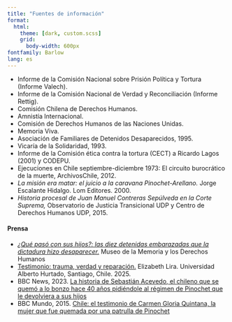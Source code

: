 ```yaml
---
title: "Fuentes de información"
format: 
  html:
    theme: [dark, custom.scss]
    grid:
      body-width: 600px
fontfamily: Barlow
lang: es
---
```


- Informe de la Comisión Nacional sobre Prisión Política y Tortura (Informe Valech).
- Informe de la Comisión Nacional de Verdad y Reconciliación (Informe Rettig).
- Comisión Chilena de Derechos Humanos.
- Amnistía Internacional.
- Comisión de Derechos Humanos de las Naciones Unidas.
- Memoria Viva.
- Asociación de Familiares de Detenidos Desaparecidos, 1995.
- Vicaría de la Solidaridad, 1993.
- Informe de la Comisión ética contra la tortura (CECT) a Ricardo Lagos (2001) y CODEPU.
- Ejecuciones en Chile septiembre-diciembre 1973: El circuito burocrático de la muerte, ArchivosChile, 2012.
- _La misión era matar: el juicio a la caravana Pinochet-Arellano._ Jorge Escalante Hidalgo. Lom Editores. 2000.
- _Historia procesal de Juan Manuel Contreras Sepúlveda en la Corte Suprema,_ Observatorio de Justicia Transicional UDP y Centro de Derechos Humanos UDP, 2015.

#### Prensa
- [_¿Qué pasó con sus hijos?: las diez detenidas embarazadas que la dictadura hizo desaparecer._](https://mmdh.cl/noticias/actualidad-en-dd-hh/post-noticia-150) Museo de la Memoria y los Derechos Humanos
- [Testimonio: trauma, verdad y reparación.](https://www.scielo.org.mx/scielo.php?script=sci_arttext&pid=S1607-050X2020000100018#aff1) Elizabeth Lira. Universidad Alberto Hurtado, Santiago, Chile. 2025.
- BBC News, 2023. [La historia de Sebastián Acevedo, el chileno que se quemó a lo bonzo hace 40 años pidiéndole al régimen de Pinochet que le devolviera a sus hijos](https://www.bbc.com/mundo/articles/c808rr5ljx1o.amp)
- BBC Mundo, 2015. [Chile: el testimonio de Carmen Gloria Quintana, la mujer que fue quemada por una patrulla de Pinochet](https://www.bbc.com/mundo/noticias/2013/07/130702_testimonio_carmen_gloria_quintana_aniversario_ch)